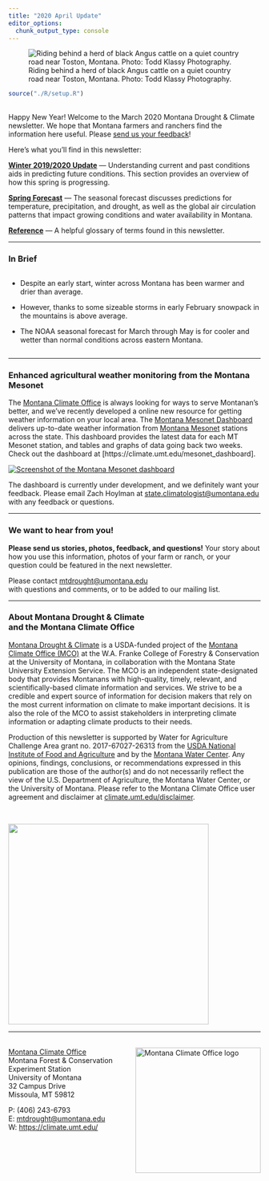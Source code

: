 ```yaml
---
title: "2020 April Update"
editor_options: 
  chunk_output_type: console
---
```


![Riding behind a herd of black Angus cattle on a quiet country road near Toston, Montana. Photo: Todd Klassy Photography.](./img/toston.jpg)

```r
source("./R/setup.R")
```

## {-}

Happy New Year! Welcome to the March 2020 Montana Drought & Climate newsletter. We hope that Montana farmers and ranchers find the information here useful. Please [send us your feedback](mailto:mtdrought@umontana.edu)!

Here's what you'll find in this newsletter:

[**Winter 2019/2020 Update**](./review.html) --- Understanding current and past conditions aids in predicting future conditions. This section provides an overview of how this spring is progressing.

[**Spring Forecast**](./forecast.html) --- The seasonal forecast discusses predictions for temperature, precipitation, and drought, as well as the global air circulation patterns that impact growing conditions and water availability in Montana.

[**Reference**](./reference.html) --- A helpful glossary of terms found in this newsletter.

-----

### In Brief {-}

<div style="-webkit-columns: 2 300px;-moz-columns: 2 300px;columns: 2 300px;">
* Despite an early start, winter across Montana has been warmer and drier than average. 

* However, thanks to some sizeable storms in early February snowpack in the mountains is above average.

* The NOAA seasonal forecast for March through May is for cooler and wetter than normal conditions across eastern Montana.

</div>

-----

### Enhanced agricultural weather monitoring from the Montana Mesonet {-}

The [Montana Climate Office](https://climate.umt.edu/) is always looking for ways to serve Montanan's better, and we’ve recently developed a online new resource for getting weather information on your local area. The [Montana Mesonet Dashboard](https://climate.umt.edu/mesonet_dashboard) delivers up-to-date weather information from [Montana Mesonet](https://climate.umt.edu/mesonet/) stations across the state. This dashboard provides the latest data for each MT Mesonet station, and tables and graphs of data going back two weeks. Check out the dashboard at [https://climate.umt.edu/mesonet_dashboard]. 

[![](./img/mesonet_dashboard.jpg "Screenshot of the Montana Mesonet dashboard")](https://climate.umt.edu/mesonet_dashboard)

The dashboard is currently under development, and we definitely want your feedback. Please email Zach Hoylman at [state.climatologist@umontana.edu](mailto:state.climatologist@umontana.edu) with any feedback or questions.

-----


### We want to hear from you! {-}
**Please send us stories, photos, feedback, and questions!** Your story about how you use this information, photos of your farm or ranch, or your question could be featured in the next newsletter.

Please contact [mtdrought@umontana.edu](mailto:mtdrought@umontana.edu)<br> with questions and comments, or to be added to our mailing list.

-----

### About **Montana Drought & Climate**<br>and the **Montana Climate Office** {-}
[Montana Drought & Climate](https://climate.umt.edu/mtdrought/) is a USDA-funded project of the [Montana Climate Office (MCO)](https://climate.umt.edu/) at the W.A. Franke College of Forestry & Conservation at the University of Montana, in collaboration with the Montana State University Extension Service. The MCO is an independent state-designated body that provides Montanans with high-quality, timely, relevant, and scientifically-based climate information and services. We strive to be a credible and expert source of information for decision makers that rely on the most current information on climate to make important decisions. It is also the role of the MCO to assist stakeholders in interpreting climate information or adapting climate products to their needs.

Production of this newsletter is supported by Water for Agriculture Challenge Area grant no. 2017-67027-26313 from the [USDA National Institute of Food and Agriculture](https://nifa.usda.gov/) and by the [Montana Water Center](https://www.montanawatercenter.org/). Any opinions, findings, conclusions, or recommendations expressed in this publication are those of the author(s) and do not necessarily reflect the view of the U.S. Department of Agriculture, the Montana Water Center, or the University of Montana. Please refer to the Montana Climate Office user agreement and disclaimer at [climate.umt.edu/disclaimer](https://climate.umt.edu/disclaimer/).

<br>
<div style="text-align: left;">
![](./img/NIFA_logo.jpg){style="width:400px;"}
</div>

-----

<br>
<a href="https://climate.umt.edu/" target="_blank">
  <img src="./img/MCO_logo.svg" alt="Montana Climate Office logo" style="width:250px;float:right;">
</a>
[Montana Climate Office](https://climate.umt.edu/)<br>
Montana Forest & Conservation Experiment Station<br>
University of Montana<br>
32 Campus Drive<br>
Missoula, MT 59812<br>

P: (406) 243-6793<br>
E: [mtdrought@umontana.edu](mailto:mtdrought@umontana.edu)<br>
W: [https://climate.umt.edu/](https://climate.umt.edu/)
